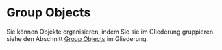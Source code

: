 # Group Objects

Sie können Objekte organisieren, indem Sie sie im Gliederung gruppieren.
siehe den Abschnitt [Group Objects](./outliner#group-objects) im Gliederung.